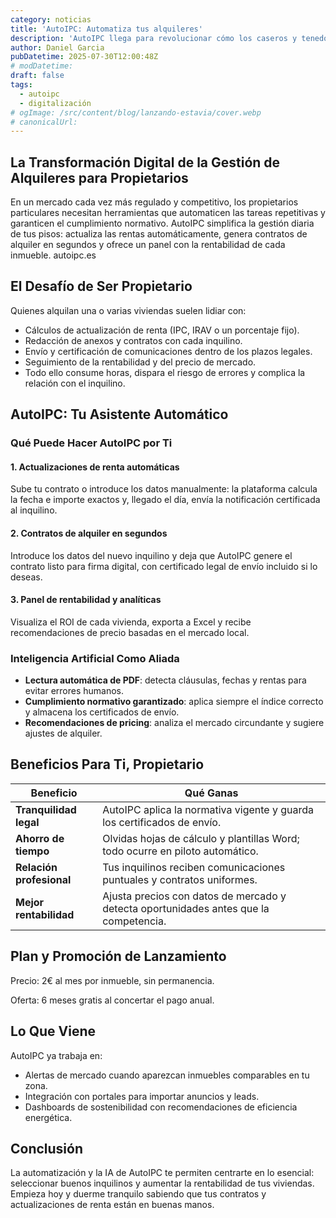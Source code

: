 ```yaml
---
category: noticias
title: 'AutoIPC: Automatiza tus alquileres'
description: 'AutoIPC llega para revolucionar cómo los caseros y tenedores automatizan sus procesos para evitar dolores de cabeza.'
author: Daniel Garcia
pubDatetime: 2025-07-30T12:00:48Z
# modDatetime:
draft: false
tags:
  - autoipc
  - digitalización
# ogImage: /src/content/blog/lanzando-estavia/cover.webp
# canonicalUrl:
---
```



## La Transformación Digital de la Gestión de Alquileres para Propietarios

En un mercado cada vez más regulado y competitivo, los propietarios particulares necesitan herramientas que automaticen las tareas repetitivas y garanticen el cumplimiento normativo. AutoIPC simplifica la gestión diaria de tus pisos: actualiza las rentas automáticamente, genera contratos de alquiler en segundos y ofrece un panel con la rentabilidad de cada inmueble.
autoipc.es

## El Desafío de Ser Propietario

Quienes alquilan una o varias viviendas suelen lidiar con:

- Cálculos de actualización de renta (IPC, IRAV o un porcentaje fijo).
- Redacción de anexos y contratos con cada inquilino.
- Envío y certificación de comunicaciones dentro de los plazos legales.
- Seguimiento de la rentabilidad y del precio de mercado.
- Todo ello consume horas, dispara el riesgo de errores y complica la relación con el inquilino.

<ArticleCTA />

## AutoIPC: Tu Asistente Automático

### Qué Puede Hacer AutoIPC por Ti

#### 1. Actualizaciones de renta automáticas

Sube tu contrato o introduce los datos manualmente: la plataforma calcula la fecha e importe exactos y, llegado el día, envía la
notificación certificada al inquilino.

#### 2. Contratos de alquiler en segundos

Introduce los datos del nuevo inquilino y deja que AutoIPC genere el contrato listo para firma digital, con certificado legal de envío incluido si lo deseas.

#### 3. Panel de rentabilidad y analíticas

Visualiza el ROI de cada vivienda, exporta a Excel y recibe recomendaciones de precio basadas en el mercado local.

### Inteligencia Artificial Como Aliada

- **Lectura automática de PDF**: detecta cláusulas, fechas y rentas para evitar errores humanos.
- **Cumplimiento normativo garantizado**: aplica siempre el índice correcto y almacena los certificados de envío.
- **Recomendaciones de pricing**: analiza el mercado circundante y sugiere ajustes de alquiler.

## Beneficios Para Ti, Propietario

| Beneficio                | Qué Ganas                                                                             |
| ------------------------ | ------------------------------------------------------------------------------------- |
| **Tranquilidad legal**   | AutoIPC aplica la normativa vigente y guarda los certificados de envío.               |
| **Ahorro de tiempo**     | Olvidas hojas de cálculo y plantillas Word; todo ocurre en piloto automático.         |
| **Relación profesional** | Tus inquilinos reciben comunicaciones puntuales y contratos uniformes.                |
| **Mejor rentabilidad**   | Ajusta precios con datos de mercado y detecta oportunidades antes que la competencia. |

## Plan y Promoción de Lanzamiento

Precio: 2€ al mes por inmueble, sin permanencia.

Oferta: 6 meses gratis al concertar el pago anual.

## Lo Que Viene

AutoIPC ya trabaja en:

- Alertas de mercado cuando aparezcan inmuebles comparables en tu zona.
- Integración con portales para importar anuncios y leads.
- Dashboards de sostenibilidad con recomendaciones de eficiencia energética.

## Conclusión

La automatización y la IA de AutoIPC te permiten centrarte en lo esencial: seleccionar buenos inquilinos y aumentar la rentabilidad de tus viviendas. Empieza hoy y duerme tranquilo sabiendo que tus contratos y actualizaciones de renta están en buenas manos.

<ArticleCTA />
